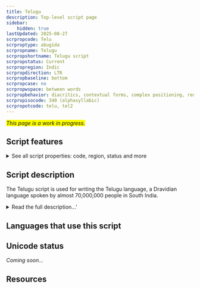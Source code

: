 ```yaml
---
title: Telugu
description: Top-level script page
sidebar:
    hidden: true
lastUpdated: 2025-08-27
scrpropcode: Telu
scrproptype: abugida
scrpropname: Telugu
scrpropshortname: Telugu script
scrpropstatus: Current
scrpropregion: Indic
scrpropdirection: LTR
scrpropbaseline: bottom
scrpropcase: no
scrpropwspace: between words
scrpropbehavior: diacritics, contextual forms, complex positioning, required ligatures
scrpropisocode: 340 (alphasyllabic)
scrpropotcode: telu, tel2
---
```


<span style='background-color:yellow'>_This page is a work in progress._</span>


## Script features

<details>
<summary> See all script properties: code, region, status and more</summary>
<ScriptInfo />
</details>

## Script description

The Telugu script is used for writing the Telugu language, a Dravidian language spoken by almost 70,000,000 people in South India.

<details>
<summary>Read the full description...'</summary>Telugu is the official language of the Indian state of Andhra Pradesh. The Telugu script is also used for writing a number of minority languages in Southern India, including Chenchu, Savara and Manna-Dora to which the Telugu language is related. The script is closely related to the Kannada script; a person familiar with one script can normally read the other. The two scripts developed from a common Brahmic source but diverged around the 13th century AD. From this time until the early 20th century, Telugu was a literary language - the written form reflected an archaic spoken form. Modern standard Telugu only began to be written during the second half of the 20th century.

Like most of the Brahmic-derived scripts, Telugu is an abugida written from left to right. Visually, it differs from many of the North Indian scripts in that the letters have a rounded base and the characteristic North Indic headstroke has been replaced by a hook on the top left of each letter. An inherent 'a' vowel is inherent in each of the thirty-two consonant symbols. Vowels other than 'a' are written using diacritics attached above, below or to the right of the consonant symbol. These vowel diacritics override the inherent vowel so that the syllable is read with the correct vowel sound. Where a vowel occurs at the start of a word, there is no preceding consonant symbol to which a diacritic may be attached, so one of sixteen independent vowel letters is used. (Two of these letters do not, strictly speaking, represent vowels, but long and short forms of the syllabic consonants [r̩] and [l̩].) A _halantamu_ symbol is written above a word-final consonant to silence the inherent vowel. This symbol can also be used for writing consonant clusters, when a ligature (described below) is not used.

Spoken Telugu contains a number of [geminates](/reference/glossary#gemination) (long consonants). Some consonant clusters are also used. Both of these are represented in writing using ligatures comprised of the full form of the first consonant and the half form of the second consonant. The half form of a letter is generally formed by stripping the letter of its top hook, and is subscribed below the preceding letter.

<span style='color: red'>_Missing image: TeluguConjuncts.png_</span>

There are two additional symbols which are only written after vowels. The first is _anusvara_, a circle which either represents a nasal consonant pronounced at the same place in the oral cavity as the following consonant, or, where there is not following consonant, represents a final [m]. For example, the word [ʌŋgəmu] 'limb of the body' is written with _anusvara_ following the [ʌ] and the word [lʌga:m] 'bridle' with _anusvara_ following the [a:], although there are separate letters for representing the sounds [ŋ] and [m]. The second symbol is _visarga_, two small circles stacked in the manner of the dots in a Latin colon. This symbol is transcribed as ḥ and normally represents a post-vocalic [ha], as in the word 'again' written _punaḥ_ and pronounced [punəha].

<span style='color: red'>_Missing image: TeluguVIS.png_</span>

Telugu writing employs a script-specific set of digits from 0-9. In the past, these were combined with eight arithmetic symbols for writing fractions. The system for writing fractions was complex, for example, 3/8 was written using four symbols representing 1, 1/4, 2 and 1/16 (i.e. 1 x 1/4 + 2 x 1/16). In modern texts, however, decimal fractions are used.
</details>

## Languages that use this script

<WsList script='Telu' wsMax='5' />

## Unicode status

_Coming soon..._

## Resources

<ScriptResources detailSummary='seemore' />

